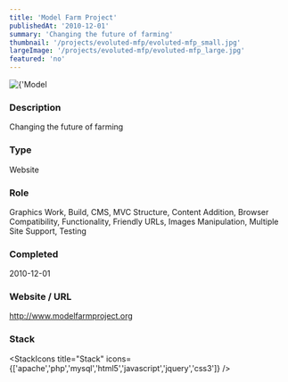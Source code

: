 ```yaml
---
title: 'Model Farm Project'
publishedAt: '2010-12-01'
summary: 'Changing the future of farming'
thumbnail: '/projects/evoluted-mfp/evoluted-mfp_small.jpg'
largeImage: '/projects/evoluted-mfp/evoluted-mfp_large.jpg'
featured: 'no'
---
```


<div className="relative w-full h-[400px] sm:h-[600px] md:h-[760px] lg:h-[920px]">
  <Image
    alt={'Model Farm Project'}
    src={'/projects/evoluted-mfp/evoluted-mfp.jpg'}
    sizes="(max-width: 640px) 100%, 100%"
    fill={true}
    priority
    style={{
      objectFit: 'contain'
    }}
  />
</div>

### Description

Changing the future of farming


### Type

Website

### Role

Graphics Work, Build, CMS, MVC Structure, Content Addition, Browser Compatibility, Functionality, Friendly URLs, Images Manipulation, Multiple Site Support, Testing

### Completed
2010-12-01

### Website / URL
http://www.modelfarmproject.org


### Stack

<StackIcons
  title="Stack"
  icons={['apache','php','mysql','html5','javascript','jquery','css3']}
  />
